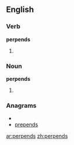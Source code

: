 ==English==

===Verb===
'''perpends'''

# {{third-person singular of|[[perpend]]}}

===Noun===
'''perpends'''

# {{plural of|[[perpend]]}}

===Anagrams===
* {{alphagram|deenpprs}}
* [[prepends#English|prepends]]

[[ar:perpends]]
[[zh:perpends]]